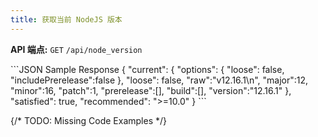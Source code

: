 ```yaml
---
title: 获取当前 NodeJS 版本
---
```


**API 端点:** `GET` `/api/node_version`

<ResponseExample>
```JSON Sample Response
{
    "current": {
        "options": {
            "loose": false,
            "includePrerelease":false
        },
        "loose": false,
        "raw":"v12.16.1\n",
        "major":12,
        "minor":16,
        "patch":1,
        "prerelease":[],
        "build":[],
        "version":"12.16.1"
    },
    "satisfied": true,
    "recommended": ">=10.0"
}
```
</ResponseExample>

{/* TODO: Missing Code Examples */}